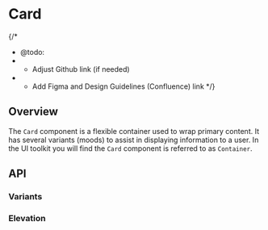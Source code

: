 
<Meta of={CardStories} />

# Card

{/*
  * @todo:
  * - Adjust Github link (if needed)
  * - Add Figma and Design Guidelines (Confluence) link
  */}
<ResourceLinks
  sourceCode="https://github.com/cultureamp/kaizen-design-system/tree/main/packages/components/src/Card"
  figma=""
  designGuidelines=""
  className="!mb-8"
/>

<KaioNotification />

<Installation
  installCommand="yarn add @kaizen/components"
  importStatement='import { Card } from "@kaizen/components"'
/>

## Overview

The `Card` component is a flexible container used to wrap primary content. It has several variants (moods) to assist in displaying information to a user. In the UI toolkit you will find the `Card` component is referred to as `Container`.

<Canvas of={CardStories.Playground} />
<Controls of={CardStories.Playground} />

## API

### Variants
<Canvas of={CardStories.Variants} />

### Elevation
<Canvas of={CardStories.Elevated} />
